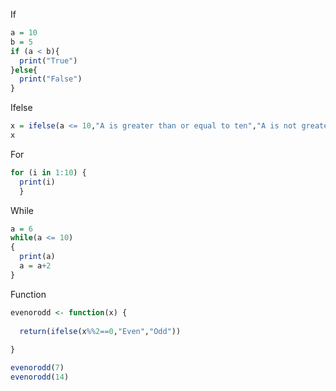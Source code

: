 
If
```{r}
a = 10
b = 5
if (a < b){
  print("True")
}else{
  print("False") 
}
```
Ifelse
```{r}
x = ifelse(a <= 10,"A is greater than or equal to ten","A is not greater than ten")
x
```
For
```{r}
for (i in 1:10) {
  print(i)
  }
```
While
```{r}
a = 6
while(a <= 10)
{
  print(a)
  a = a+2
}
```
Function
```{r}
evenorodd <- function(x) {
  
  return(ifelse(x%%2==0,"Even","Odd"))
  
}

evenorodd(7)
evenorodd(14)
```

